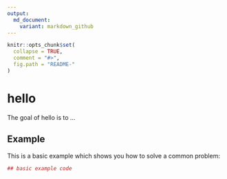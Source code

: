 ```yaml
---
output:
  md_document:
    variant: markdown_github
---
```


<!-- README.md is generated from README.Rmd. Please edit that file -->

```r
knitr::opts_chunk$set(
  collapse = TRUE,
  comment = "#>",
  fig.path = "README-"
)
```

# hello




The goal of hello is to ...

## Example

This is a basic example which shows you how to solve a common problem:

```r
## basic example code
```
